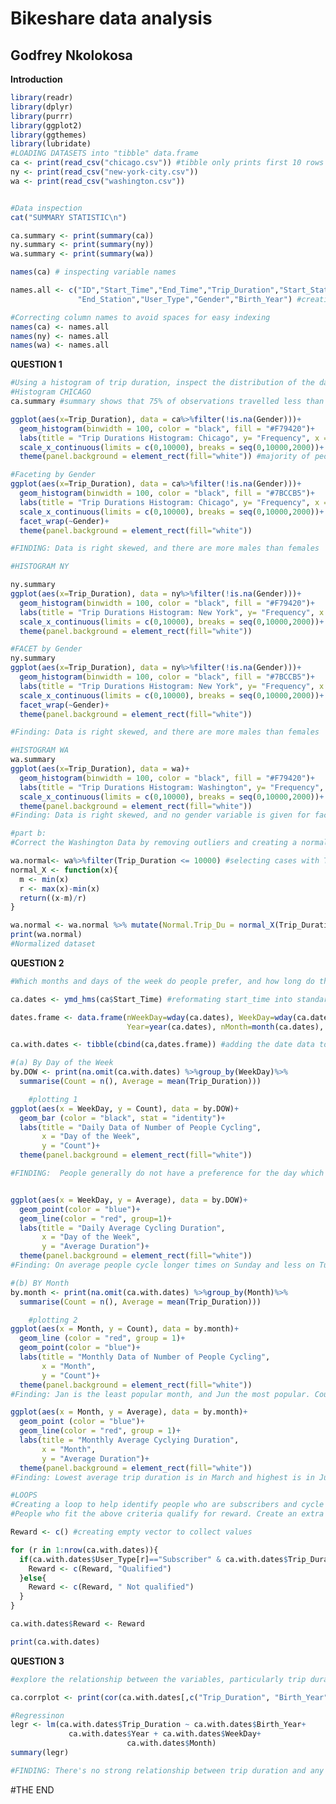# Bikeshare data analysis

## Godfrey Nkolokosa

**Introduction**

```r
library(readr)
library(dplyr)
library(purrr)
library(ggplot2)
library(ggthemes)
library(lubridate)
#LOADING DATASETS into "tibble" data.frame
ca <- print(read_csv("chicago.csv")) #tibble only prints first 10 rows
ny <- print(read_csv("new-york-city.csv"))
wa <- print(read_csv("washington.csv"))


#Data inspection
cat("SUMMARY STATISTIC\n")

ca.summary <- print(summary(ca))
ny.summary <- print(summary(ny))
wa.summary <- print(summary(wa))

names(ca) # inspecting variable names

names.all <- c("ID","Start_Time","End_Time","Trip_Duration","Start_Station",
               "End_Station","User_Type","Gender","Birth_Year") #creating new names without spaces

#Correcting column names to avoid spaces for easy indexing
names(ca) <- names.all
names(ny) <- names.all
names(wa) <- names.all
```

**QUESTION 1**
```r
#Using a histogram of trip duration, inspect the distribution of the datasets. Look out for outliers and facet by gender.
#Histogram CHICAGO
ca.summary #summary shows that 75% of observations travelled less than 1500 seconds but the largest case is about 90,000. Very skewed

ggplot(aes(x=Trip_Duration), data = ca%>%filter(!is.na(Gender)))+
  geom_histogram(binwidth = 100, color = "black", fill = "#F79420")+
  labs(title = "Trip Durations Histogram: Chicago", y= "Frequency", x = "Trip Duration (Seconds)")+
  scale_x_continuous(limits = c(0,10000), breaks = seq(0,10000,2000))+
  theme(panel.background = element_rect(fill="white")) #majority of people travelled < 10,000s

#Faceting by Gender
ggplot(aes(x=Trip_Duration), data = ca%>%filter(!is.na(Gender)))+
  geom_histogram(binwidth = 100, color = "black", fill = "#7BCCB5")+
  labs(title = "Trip Durations Histogram: Chicago", y= "Frequency", x = "Trip Duration (Seconds)")+
  scale_x_continuous(limits = c(0,10000), breaks = seq(0,10000,2000))+
  facet_wrap(~Gender)+
  theme(panel.background = element_rect(fill="white"))

#FINDING: Data is right skewed, and there are more males than females 

#HISTOGRAM NY

ny.summary
ggplot(aes(x=Trip_Duration), data = ny%>%filter(!is.na(Gender)))+
  geom_histogram(binwidth = 100, color = "black", fill = "#F79420")+
  labs(title = "Trip Durations Histogram: New York", y= "Frequency", x = "Trip Duration (Seconds)")+
  scale_x_continuous(limits = c(0,10000), breaks = seq(0,10000,2000))+
  theme(panel.background = element_rect(fill="white"))

#FACET by Gender
ny.summary
ggplot(aes(x=Trip_Duration), data = ny%>%filter(!is.na(Gender)))+
  geom_histogram(binwidth = 100, color = "black", fill = "#7BCCB5")+
  labs(title = "Trip Durations Histogram: New York", y= "Frequency", x = "Trip Duration (Seconds)")+
  scale_x_continuous(limits = c(0,10000), breaks = seq(0,10000,2000))+
  facet_wrap(~Gender)+
  theme(panel.background = element_rect(fill="white"))

#Finding: Data is right skewed, and there are more males than females

#HISTOGRAM WA
wa.summary
ggplot(aes(x=Trip_Duration), data = wa)+
  geom_histogram(binwidth = 100, color = "black", fill = "#F79420")+
  labs(title = "Trip Durations Histogram: Washington", y= "Frequency", x = "Trip Duration (Seconds)")+
  scale_x_continuous(limits = c(0,10000), breaks = seq(0,10000,2000))+
  theme(panel.background = element_rect(fill="white"))
#Finding: Data is right skewed, and no gender variable is given for faceting

#part b:
#Correct the Washington Data by removing outliers and creating a normalized trip duration column

wa.normal<- wa%>%filter(Trip_Duration <= 10000) #selecting cases with Trip duration < 10000 to remove outliers
normal_X <- function(x){
  m <- min(x)
  r <- max(x)-min(x)
  return((x-m)/r)
}

wa.normal <- wa.normal %>% mutate(Normal.Trip_Du = normal_X(Trip_Duration))
print(wa.normal)
#Normalized dataset
```

**QUESTION 2**
```r
#Which months and days of the week do people prefer, and how long do they cycle on average?

ca.dates <- ymd_hms(ca$Start_Time) #reformating start_time into standard time format

dates.frame <- data.frame(nWeekDay=wday(ca.dates), WeekDay=wday(ca.dates,label=TRUE),
                          Year=year(ca.dates), nMonth=month(ca.dates), Month=month(ca.dates,label=TRUE)) #creating a data.frame that stores each value on the standard date format

ca.with.dates <- tibble(cbind(ca,dates.frame)) #adding the date data to the original dataset

#(a) By Day of the Week
by.DOW <- print(na.omit(ca.with.dates) %>%group_by(WeekDay)%>%
  summarise(Count = n(), Average = mean(Trip_Duration)))

    #plotting 1
ggplot(aes(x = WeekDay, y = Count), data = by.DOW)+
  geom_bar (color = "black", stat = "identity")+
  labs(title = "Daily Data of Number of People Cycling",
       x = "Day of the Week",
       y = "Count")+
  theme(panel.background = element_rect(fill="white"))

#FINDING:  People generally do not have a preference for the day which they go cycling or bike riding.


ggplot(aes(x = WeekDay, y = Average), data = by.DOW)+
  geom_point(color = "blue")+
  geom_line(color = "red", group=1)+
  labs(title = "Daily Average Cycling Duration",
       x = "Day of the Week",
       y = "Average Duration")+
  theme(panel.background = element_rect(fill="white"))
#Finding: On average people cycle longer times on Sunday and less on Tuesdays and Saturday

#(b) BY Month
by.month <- print(na.omit(ca.with.dates) %>%group_by(Month)%>%
  summarise(Count = n(), Average = mean(Trip_Duration)))

    #plotting 2
ggplot(aes(x = Month, y = Count), data = by.month)+
  geom_line (color = "red", group = 1)+
  geom_point(color = "blue")+
  labs(title = "Monthly Data of Number of People Cycling",
       x = "Month",
       y = "Count")+
  theme(panel.background = element_rect(fill="white"))
#Finding: Jan is the least popular month, and Jun the most popular. Could be that people enjoy cycling in summer

ggplot(aes(x = Month, y = Average), data = by.month)+
  geom_point (color = "blue")+
  geom_line(color = "red", group = 1)+
  labs(title = "Monthly Average Cyclying Duration",
       x = "Month",
       y = "Average Duration")+
  theme(panel.background = element_rect(fill="white"))
#Finding: Lowest average trip duration is in March and highest is in June. The trend is upwards

#LOOPS
#Creating a loop to help identify people who are subscribers and cycle more than 2 hours (2*60*60s).
#People who fit the above criteria qualify for reward. Create an extra column to identify them

Reward <- c() #creating empty vector to collect values

for (r in 1:nrow(ca.with.dates)){
  if(ca.with.dates$User_Type[r]=="Subscriber" & ca.with.dates$Trip_Duration[r]>3600){
    Reward <- c(Reward, "Qualified")
  }else{
    Reward <- c(Reward, " Not qualified")
  }
}

ca.with.dates$Reward <- Reward

print(ca.with.dates)
```

**QUESTION 3**
```r
#explore the relationship between the variables, particularly trip duration and day of the week, month, year, and birth year in the chicago data.

ca.corrplot <- print(cor(ca.with.dates[,c("Trip_Duration", "Birth_Year", "nWeekDay","nMonth","Year")], use = "complete.obs")) #determining correlation

#Regressinon
legr <- lm(ca.with.dates$Trip_Duration ~ ca.with.dates$Birth_Year+
             ca.with.dates$Year + ca.with.dates$WeekDay+
                          ca.with.dates$Month) 
summary(legr)

#FINDING: There's no strong relationship between trip duration and any of the variables. The correlation results are less than .1 and the p values indicate statistical insignificance based on the signficance level criteria given.
```

#THE END